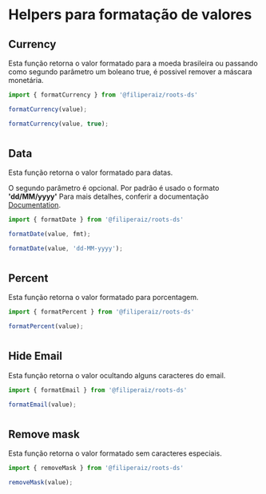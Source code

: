 
<Meta title="Helpers/Formatação" />

# Helpers para formatação de valores


## Currency
Esta função retorna o valor formatado para a moeda brasileira ou passando como segundo parâmetro um boleano true, é possivel remover a máscara monetária.

```jsx
import { formatCurrency } from '@filiperaiz/roots-ds'

formatCurrency(value);

formatCurrency(value, true);
```

#
## Data
Esta função retorna o valor formatado para datas.

O segundo parâmetro é opcional. Por padrão é usado o formato **'dd/MM/yyyy'** Para mais detalhes, conferir a documentação [Documentation](https://date-fns.org/v2.15.0/docs/format).

```jsx
import { formatDate } from '@filiperaiz/roots-ds'

formatDate(value, fmt);

formatDate(value, 'dd-MM-yyyy');
```

#
## Percent
Esta função retorna o valor formatado para porcentagem.

```jsx
import { formatPercent } from '@filiperaiz/roots-ds'

formatPercent(value);

```

#
## Hide Email
Esta função retorna o valor ocultando alguns caracteres do email.

```jsx
import { formatEmail } from '@filiperaiz/roots-ds'

formatEmail(value);

```

#
## Remove mask
Esta função retorna o valor formatado sem caracteres especiais.

```jsx
import { removeMask } from '@filiperaiz/roots-ds'

removeMask(value);

```


